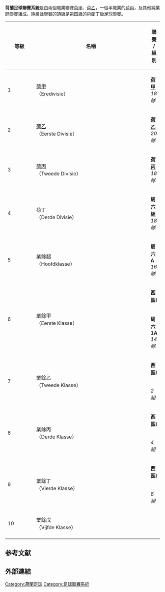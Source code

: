 '''荷蘭足球聯賽系統'''是由兩個職業聯賽[[荷甲|荷甲]]、[[荷乙|荷乙]]，一個半職業的[[荷丙|荷丙]]，及其他純業餘聯賽組成。純業餘聯賽的頂級是第四級的荷蘭丁級足球聯賽。

{| class="wikitable" style="text-align: center;"
|-
!colspan="1"  width="2%"    |等級
!colspan="1"  width="8%"    |名稱
!colspan="12" width="90%"   |聯賽 / 組別
|-
!colspan="1"  width="2%"    |1
!colspan="1"  width="8%"    |[[荷甲|荷甲]]<br>（Eredivisie）
|colspan="12" width="90%"   |'''[[荷甲|荷甲]]'''<br />''18 隊''
|-
!colspan="1"  width="2%"    |2
!colspan="1"  width="8%"    |[[荷乙|荷乙]]<br>（Eerste Divisie）
|colspan="12" width="90%"   |'''[[荷乙|荷乙]]'''<br />''20 隊''
|-
!colspan="1"  width="2%"    |3
!colspan="1"  width="8%"    |[[荷丙|荷丙]]<br>（Tweede Divisie）
|colspan="12" width="90%"   |'''[[荷丙|荷丙]]'''<br />''18 隊''
|-
!colspan="1"  width="2%"    |4
!colspan="1"  width="8%"    |荷丁<br>（Derde Divisie）
|colspan="6"  width="45%"   |'''周六組'''<br />''18 隊''
|colspan="6"  width="45%"   |'''周日組'''<br />''18 隊''
|-
!colspan="1"  width="2%"    |5
!colspan="1"  width="8%"    |業餘超<br>（Hoofdklasse）
|colspan="3"  width="22.5%" | '''周六A'''<br />''16 隊''
|colspan="3"  width="22.5%" | '''周六B'''<br />''16 隊''
|colspan="3"  width="22.5%" | '''周日A'''<br />''16 隊''
|colspan="3"  width="22.5%" | '''周日B'''<br />''16 隊''
|-
!rowspan="2" colspan="1"  width="2%"    |6
!rowspan="2" colspan="1"  width="8%"    |業餘甲<br>（Eerste Klasse）
| colspan="1" width="9%"    | '''西區I'''
| colspan="1" width="9%"    | '''西區II'''
| colspan="2" width="9%"    | '''南區I'''
| colspan="1" width="9%"    | '''東區'''
| colspan="1" width="9%"    | '''北區'''
| colspan="1" width="7.5%"  | '''西區I'''
| colspan="1" width="7.5%"  | '''西區II'''
| colspan="1" width="7.5%"  | '''南區I'''
| colspan="1" width="7.5%"  | '''南區II'''
| colspan="1" width="7.5%"  | '''東區'''
| colspan="1" width="7.5%"  | '''北區'''
|-
| colspan="1" width="9%"    | '''周六1A'''<br />''14 隊''
| colspan="1" width="9%"    | '''周六1B'''<br />''14 隊''
| colspan="2" width="9%"    | '''周六1C'''<br />''14 隊''
| colspan="1" width="9%"    | '''周六1D'''<br />''14 隊''
| colspan="1" width="9%"    | '''周六1E'''<br />''14 隊''
| colspan="1" width="7.5%"  | '''周日1A'''<br />''14 隊''
| colspan="1" width="7.5%"  | '''周日1B'''<br />''14 隊''
| colspan="1" width="7.5%"  | '''周日1C'''<br />''14 隊''
| colspan="1" width="7.5%"  | '''周日1D'''<br />''14 隊''
| colspan="1" width="7.5%"  | '''周日1E'''<br />''14 隊''
| colspan="1" width="7.5%"  | '''周日1F'''<br />''14 隊''
|-
!rowspan="2" colspan="1"  width="2%"    |7
!rowspan="2" colspan="1"  width="8%"    |業餘乙<br>（Tweede Klasse）
| colspan="1" width="9%"    | '''西區I'''
| colspan="1" width="9%"    | '''西區II'''
| colspan="2" width="9%"    | '''南區I'''
| colspan="1" width="9%"    | '''東區'''
| colspan="1" width="9%"    | '''北區'''
| colspan="1" width="7.5%"  | '''西區I'''
| colspan="1" width="7.5%"  | '''西區II'''
| colspan="1" width="7.5%"  | '''南區I'''
| colspan="1" width="7.5%"  | '''南區II'''
| colspan="1" width="7.5%"  | '''東區'''
| colspan="1" width="7.5%"  | '''北區'''
|-
| colspan="1" width="9%"    | ''2 組''
| colspan="1" width="9%"    | ''2 組''
| colspan="2" width="9%"    | ''2 組''
| colspan="1" width="9%"    | ''2 組''
| colspan="1" width="9%"    | ''2 組''
| colspan="1" width="7.5%"  | ''2 組''
| colspan="1" width="7.5%"  | ''2 組''
| colspan="1" width="7.5%"  | ''2 組''
| colspan="1" width="7.5%"  | ''2 組''
| colspan="1" width="7.5%"  | ''2 組''
| colspan="1" width="7.5%"  | ''2 組''
|-
!rowspan="2" colspan="1"  width="2%"    |8
!rowspan="2" colspan="1"  width="8%"    |業餘丙<br>（Derde Klasse）
| colspan="1" width="9%"    | '''西區I'''
| colspan="1" width="9%"    | '''西區II'''
| colspan="2" width="9%"    | '''南區I'''
| colspan="1" width="9%"    | '''東區'''
| colspan="1" width="9%"    | '''北區'''
| colspan="1" width="7.5%"  | '''西區I'''
| colspan="1" width="7.5%"  | '''西區II'''
| colspan="1" width="7.5%"  | '''南區I'''
| colspan="1" width="7.5%"  | '''南區II'''
| colspan="1" width="7.5%"  | '''東區'''
| colspan="1" width="7.5%"  | '''北區'''
|-
| colspan="1" width="9%"    | ''4 組''
| colspan="1" width="9%"    | ''4 組''
| colspan="2" width="9%"    | ''4 組''
| colspan="1" width="9%"    | ''4 組''
| colspan="1" width="9%"    | ''4 組''
| colspan="1" width="7.5%"  | ''4 組''
| colspan="1" width="7.5%"  | ''4 組''
| colspan="1" width="7.5%"  | ''4 組''
| colspan="1" width="7.5%"  | ''4 組''
| colspan="1" width="7.5%"  | ''4 組''
| colspan="1" width="7.5%"  | ''4 組''
|-
!rowspan="2" colspan="1"  width="2%"    |9
!rowspan="2" colspan="1"  width="8%"    |業餘丁<br>（Vierde Klasse）
| colspan="1" width="9%"    | '''西區I'''
| colspan="1" width="9%"    | '''西區II'''
| colspan="2" width="9%"    | '''南區I'''
| colspan="1" width="9%"    | '''東區'''
| colspan="1" width="9%"    | '''北區'''
| colspan="1" width="7.5%"  | '''西區I'''
| colspan="1" width="7.5%"  |
| colspan="1" width="7.5%"  | '''南區I'''
| colspan="1" width="7.5%"  | '''南區II'''
| colspan="1" width="7.5%"  | '''東區'''
| colspan="1" width="7.5%"  | '''北區'''
|-
| colspan="1" width="9%"    | ''8 組''
| colspan="1" width="9%"    | ''9 組''
| colspan="2" width="9%"    | ''5 組''
| colspan="1" width="9%"    | ''6 組''
| colspan="1" width="9%"    | ''4 組''
| colspan="1" width="7.5%"  | ''6 組''
| colspan="1" width="7.5%"  |
| colspan="1" width="7.5%"  | ''7 組''
| colspan="1" width="7.5%"  | ''8 組''
| colspan="1" width="7.5%"  | ''4 組''
| colspan="1" width="7.5%"  | ''4 組''
|-
!rowspan="2" colspan="1"  width="2%"    |10
!rowspan="2" colspan="1"  width="8%"    |業餘戊<br>（Vijfde Klasse）
| colspan="1" width="9%"    |
| colspan="1" width="9%"    |
| colspan="2" width="9%"    |
| colspan="1" width="9%"    |
| colspan="1" width="9%"    | '''北區'''
| colspan="1" width="7.5%"  | '''西區I'''
| colspan="1" width="7.5%"  |
| colspan="1" width="7.5%"  | '''南區I'''
| colspan="1" width="7.5%"  | '''南區II'''
| colspan="1" width="7.5%"  | '''東區'''
| colspan="1" width="7.5%"  | '''北區'''
|-
| colspan="1" width="9%"    |
| colspan="1" width="9%"    |
| colspan="2" width="9%"    |
| colspan="1" width="9%"    |
| colspan="1" width="9%"    | ''5 組''
| colspan="1" width="7.5%"  | ''4 組''
| colspan="1" width="7.5%"  |
| colspan="1" width="7.5%"  | ''5 組''
| colspan="1" width="7.5%"  | ''8 組''
| colspan="1" width="7.5%"  | ''7 組''
| colspan="1" width="7.5%"  | ''6 組''
|-
|}

==参考文献==
{{reflist}}

==外部連結==

{{FLS}}

[[Category:荷蘭足球|Category:荷蘭足球]]
[[Category:足球聯賽系統|Category:足球聯賽系統]]
